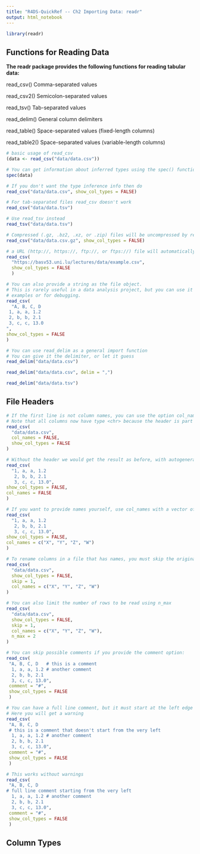 ```yaml
---
title: "R4DS-QuickRef -- Ch2 Importing Data: readr"
output: html_notebook
---
```


```r
library(readr)
```

## Functions for Reading Data

**The readr package provides the following functions for reading tabular data:**

read_csv() Comma-separated values

read_csv2() Semicolon-separated values

read_tsv() Tab-separated values

read_delim() General column delimiters

read_table() Space-separated values (fixed-length columns)

read_table2() Space-separated values (variable-length columns)

```r
# basic usage of read_csv
(data <- read_csv("data/data.csv"))
```

```r
# You can get information about inferred types using the spec() function:
spec(data)
```

```r
# If you don't want the type inference info then do
read_csv("data/data.csv", show_col_types = FALSE)
```

```r
# For tab-separated files read_csv doesn't work
read_csv("data/data.tsv")
```

```r
# Use read_tsv instead
read_tsv("data/data.tsv")
```

```r
# Compressed (.gz, .bz2, .xz, or .zip) files will be uncompressed by read_csv.
read_csv("data/data.csv.gz", show_col_types = FALSE)
```

```r
# a URL (http://, https://, ftp://, or ftps://) file will automatically be downloaded
read_csv(
  "https://basv53.uni.lu/lectures/data/example.csv",
  show_col_types = FALSE
  )
```

```r
# You can also provide a string as the file object.
# This is rarely useful in a data analysis project, but you can use it to create 
# examples or for debugging.
read_csv(
  "A, B, C, D
 1, a, a, 1.2
 2, b, b, 2.1
 3, c, c, 13.0
",
show_col_types = FALSE
)
```

```r
# You can use read_delim as a general import function
# You can give it the delimiter, or let it guess
read_delim("data/data.csv")
```

```r
read_delim("data/data.csv", delim = ",")
```

```r
read_delim("data/data.tsv")
```


## File Headers

```r
# If the first line is not column names, you can use the option col_names = FALSE.
# Note that all columns now have type <chr> because the header is part of the data
read_csv(
  "data/data.csv", 
  col_names = FALSE, 
  show_col_types = FALSE
)
```

```r
# Without the header we would get the result as before, with autogenerated names 
read_csv(
  "1, a, a, 1.2
   2, b, b, 2.1
   3, c, c, 13.0",
show_col_types = FALSE,
col_names = FALSE
)
```
```r
# If you want to provide names yourself, use col_names with a vector of names
read_csv(
  "1, a, a, 1.2
   2, b, b, 2.1
   3, c, c, 13.0",
show_col_types = FALSE,
col_names = c("X", "Y", "Z", "W")
)
```

```r
# To rename columns in a file that has names, you must skip the original names
read_csv(
  "data/data.csv",
  show_col_types = FALSE,
  skip = 1,
  col_names = c("X", "Y", "Z", "W")
)
```
```r
# You can also limit the number of rows to be read using n_max
read_csv(
  "data/data.csv",
  show_col_types = FALSE,
  skip = 1,
  col_names = c("X", "Y", "Z", "W"),
  n_max = 2
)
```

```r
# You can skip possible comments if you provide the comment option:
read_csv(
 "A, B, C, D   # this is a comment
  1, a, a, 1.2 # another comment
  2, b, b, 2.1
  3, c, c, 13.0",
 comment = "#",
 show_col_types = FALSE
 )
```

```r
# You can have a full line comment, but it must start at the left edge
# Here you will get a warning 
read_csv(
 "A, B, C, D   
 # this is a comment that doesn't start from the very left
  1, a, a, 1.2 # another comment
  2, b, b, 2.1
  3, c, c, 13.0",
 comment = "#",
 show_col_types = FALSE
 )
```

```r
# This works without warnings 
read_csv(
 "A, B, C, D   
# full line comment starting from the very left
  1, a, a, 1.2 # another comment
  2, b, b, 2.1
  3, c, c, 13.0",
 comment = "#",
 show_col_types = FALSE
 )
```
## Column Types 


















